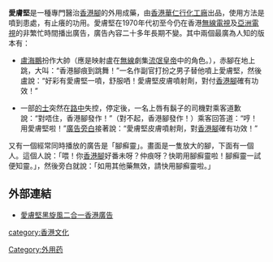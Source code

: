 '''愛膚堅'''是一種專門醫治[[足癣|香港腳]]的外用成藥，由[[香港|香港]][[華仁行化工廠|華仁行化工廠]]出品，使用方法是噴到患處，有止癢的功用。愛膚堅在1970年代初至今仍在香港[[無線電視|無線電視]]及[[亞洲電視|亞洲電視]]的非繁忙時間播出廣告，廣告內容二十多年長期不變。其中兩個最廣為人知的版本有：

*[[盧海鵬|盧海鵬]]扮作大帥（應是映射盧在[[無線電視|無線]]劇集[[流氓皇帝|流氓皇帝]]中的角色。），赤腳在地上跳，大叫：“香港腳痕到跳舞！”一名作副官打扮之男子替他噴上愛膚堅，然後盧說：“好彩有愛膚堅一噴，舒服哂！愛膚堅皮膚噴射劑，對付[[足癣|香港腳]]確有功效！”

*一部[[香港的士|的士]]突然在[[麼地道|路中]]失控，停定後，一名上唇有鬍子的司機對乘客道歉說：“對唔住，香港腳發作！”（對不起，香港腳發作！）乘客回答道：“哼！用愛膚堅啦！”[[廣告|廣告]][[旁白|旁白]]接著說：“愛膚堅皮膚噴射劑，對[[足癣|香港腳]]確有功效！”

又有一個經常同時播放的廣告是「腳癬靈」。畫面是一隻放大的腳，下面有一個人。這個人說：「喂！你[[足癣|香港腳]]好番未呀？仲痕呀？快啲用腳癬靈啦！腳癬靈一試便知靈。」，然後旁白就說：「如用其他藥無效，請快用腳癬靈啦。」

==外部連結==
*[http://www.youtube.com/watch?v=3n2Q3XDxKzs 愛膚堅黑旋風二合一香港廣告] {{Wayback|url=http://www.youtube.com/watch?v=3n2Q3XDxKzs |date=20100811092044 }}

[[category:香港文化|category:香港文化]]
[[Category:外用药|Category:外用药]]